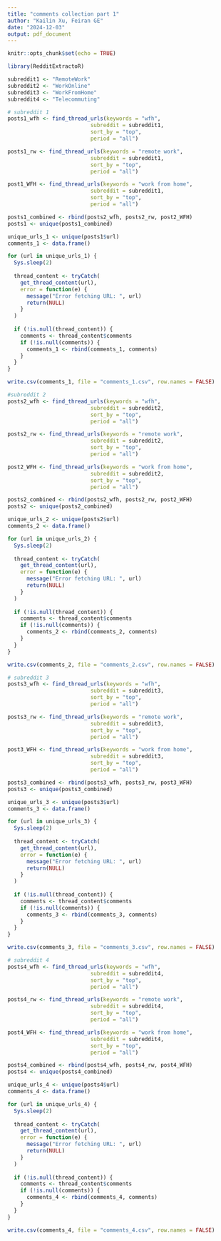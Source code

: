 ```yaml
---
title: "comments collection part 1"
author: "Kailin Xu, Feiran GE"
date: "2024-12-03"
output: pdf_document
---
```



```r
knitr::opts_chunk$set(echo = TRUE)
```


```r
library(RedditExtractoR)
```

```r
subreddit1 <- "RemoteWork"
subreddit2 <- "WorkOnline"
subreddit3 <- "WorkFromHome"
subreddit4 <- "Telecommuting"
```

```r
# subreddit 1
posts1_wfh <- find_thread_urls(keywords = "wfh", 
                          subreddit = subreddit1, 
                          sort_by = "top", 
                          period = "all")

posts1_rw <- find_thread_urls(keywords = "remote work", 
                          subreddit = subreddit1, 
                          sort_by = "top", 
                          period = "all")

post1_WFH <- find_thread_urls(keywords = "work from home", 
                          subreddit = subreddit1, 
                          sort_by = "top", 
                          period = "all")
```

```r
posts1_combined <- rbind(posts2_wfh, posts2_rw, post2_WFH)
posts1 <- unique(posts1_combined)
```

```r
unique_urls_1 <- unique(posts1$url)
comments_1 <- data.frame()

for (url in unique_urls_1) {
  Sys.sleep(2)
  
  thread_content <- tryCatch(
    get_thread_content(url),
    error = function(e) {
      message("Error fetching URL: ", url)
      return(NULL)
    }
  )
  
  if (!is.null(thread_content)) {
    comments <- thread_content$comments
    if (!is.null(comments)) {
      comments_1 <- rbind(comments_1, comments)
    }
  }
}

write.csv(comments_1, file = "comments_1.csv", row.names = FALSE)
```

```r
#subreddit 2
posts2_wfh <- find_thread_urls(keywords = "wfh", 
                          subreddit = subreddit2, 
                          sort_by = "top", 
                          period = "all")

posts2_rw <- find_thread_urls(keywords = "remote work", 
                          subreddit = subreddit2, 
                          sort_by = "top", 
                          period = "all")

post2_WFH <- find_thread_urls(keywords = "work from home", 
                          subreddit = subreddit2, 
                          sort_by = "top", 
                          period = "all")
```

```r
posts2_combined <- rbind(posts2_wfh, posts2_rw, post2_WFH)
posts2 <- unique(posts2_combined)
```

```r
unique_urls_2 <- unique(posts2$url)
comments_2 <- data.frame()

for (url in unique_urls_2) {
  Sys.sleep(2)
  
  thread_content <- tryCatch(
    get_thread_content(url),
    error = function(e) {
      message("Error fetching URL: ", url)
      return(NULL)
    }
  )
  
  if (!is.null(thread_content)) {
    comments <- thread_content$comments
    if (!is.null(comments)) {
      comments_2 <- rbind(comments_2, comments)
    }
  }
}

write.csv(comments_2, file = "comments_2.csv", row.names = FALSE)
```

```r
# subreddit 3
posts3_wfh <- find_thread_urls(keywords = "wfh", 
                          subreddit = subreddit3, 
                          sort_by = "top", 
                          period = "all")

posts3_rw <- find_thread_urls(keywords = "remote work", 
                          subreddit = subreddit3, 
                          sort_by = "top", 
                          period = "all")

post3_WFH <- find_thread_urls(keywords = "work from home", 
                          subreddit = subreddit3, 
                          sort_by = "top", 
                          period = "all")
```


```r
posts3_combined <- rbind(posts3_wfh, posts3_rw, post3_WFH)
posts3 <- unique(posts3_combined)
```

```r
unique_urls_3 <- unique(posts3$url)
comments_3 <- data.frame()

for (url in unique_urls_3) {
  Sys.sleep(2)
  
  thread_content <- tryCatch(
    get_thread_content(url),
    error = function(e) {
      message("Error fetching URL: ", url)
      return(NULL)
    }
  )
  
  if (!is.null(thread_content)) {
    comments <- thread_content$comments
    if (!is.null(comments)) {
      comments_3 <- rbind(comments_3, comments)
    }
  }
}

write.csv(comments_3, file = "comments_3.csv", row.names = FALSE)
```

```r
# subreddit 4
posts4_wfh <- find_thread_urls(keywords = "wfh", 
                          subreddit = subreddit4, 
                          sort_by = "top", 
                          period = "all")

posts4_rw <- find_thread_urls(keywords = "remote work", 
                          subreddit = subreddit4, 
                          sort_by = "top", 
                          period = "all")

post4_WFH <- find_thread_urls(keywords = "work from home", 
                          subreddit = subreddit4, 
                          sort_by = "top", 
                          period = "all")
```

```r
posts4_combined <- rbind(posts4_wfh, posts4_rw, post4_WFH)
posts4 <- unique(posts4_combined)
```

```r
unique_urls_4 <- unique(posts4$url)
comments_4 <- data.frame()

for (url in unique_urls_4) {
  Sys.sleep(2)
  
  thread_content <- tryCatch(
    get_thread_content(url),
    error = function(e) {
      message("Error fetching URL: ", url)
      return(NULL)
    }
  )
  
  if (!is.null(thread_content)) {
    comments <- thread_content$comments
    if (!is.null(comments)) {
      comments_4 <- rbind(comments_4, comments)
    }
  }
}

write.csv(comments_4, file = "comments_4.csv", row.names = FALSE)
```

